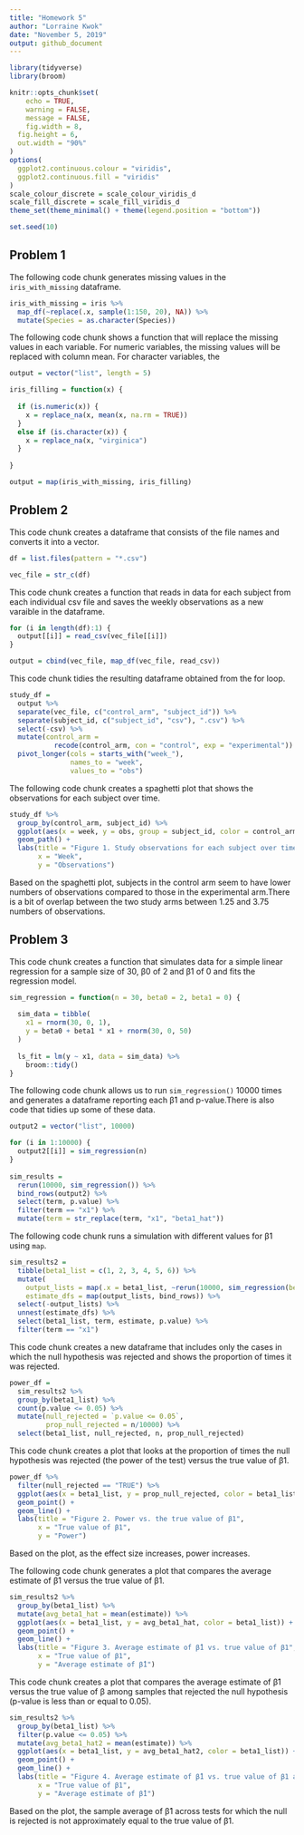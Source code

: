```yaml
---
title: "Homework 5"
author: "Lorraine Kwok"
date: "November 5, 2019"
output: github_document
---
```


```r
library(tidyverse)
library(broom)

knitr::opts_chunk$set(
	echo = TRUE,
	warning = FALSE,
	message = FALSE,
	fig.width = 8, 
  fig.height = 6,
  out.width = "90%"
)
options(
  ggplot2.continuous.colour = "viridis",
  ggplot2.continuous.fill = "viridis"
)
scale_colour_discrete = scale_colour_viridis_d
scale_fill_discrete = scale_fill_viridis_d
theme_set(theme_minimal() + theme(legend.position = "bottom"))

set.seed(10)
```

## Problem 1

The following code chunk generates missing values in the `iris_with_missing` dataframe.

```r
iris_with_missing = iris %>% 
  map_df(~replace(.x, sample(1:150, 20), NA)) %>%
  mutate(Species = as.character(Species))
```

The following code chunk shows a function that will replace the missing values in each variable. For numeric variables, the missing values will be replaced with column mean. For character variables, the  

```r
output = vector("list", length = 5)

iris_filling = function(x) {
  
  if (is.numeric(x)) {
    x = replace_na(x, mean(x, na.rm = TRUE))
  }
  else if (is.character(x)) {
    x = replace_na(x, "virginica")
  }
  
}

output = map(iris_with_missing, iris_filling)
```

## Problem 2

This code chunk creates a dataframe that consists of the file names and converts it into a vector.

```r
df = list.files(pattern = "*.csv")

vec_file = str_c(df)
```

This code chunk creates a function that reads in data for each subject from each individual csv file and saves the weekly observations as a new varaible in the dataframe. 

```r

for (i in length(df):1) {
  output[[i]] = read_csv(vec_file[[i]])
}

output = cbind(vec_file, map_df(vec_file, read_csv))
```

This code chunk tidies the resulting dataframe obtained from the for loop. 

```r
study_df = 
  output %>%
  separate(vec_file, c("control_arm", "subject_id")) %>%
  separate(subject_id, c("subject_id", "csv"), ".csv") %>%
  select(-csv) %>%
  mutate(control_arm =
           recode(control_arm, con = "control", exp = "experimental")) %>%
  pivot_longer(cols = starts_with("week_"),
               names_to = "week",
               values_to = "obs")
```

The following code chunk creates a spaghetti plot that shows the observations for each subject over time. 

```r
study_df %>%
  group_by(control_arm, subject_id) %>%
  ggplot(aes(x = week, y = obs, group = subject_id, color = control_arm)) +
  geom_path() + 
  labs(title = "Figure 1. Study observations for each subject over time",
       x = "Week",
       y = "Observations")
```

Based on the spaghetti plot, subjects in the control arm seem to have lower numbers of observations compared to those in the experimental arm.There is a bit of overlap between the two study arms between 1.25 and 3.75 numbers of observations. 

## Problem 3

This code chunk creates a function that simulates data for a simple linear regression for a sample size of 30, β0 of 2 and β1 of 0 and fits the regression model.

```r
sim_regression = function(n = 30, beta0 = 2, beta1 = 0) {
  
  sim_data = tibble(
    x1 = rnorm(30, 0, 1),
    y = beta0 + beta1 * x1 + rnorm(30, 0, 50)
  )
  
  ls_fit = lm(y ~ x1, data = sim_data) %>%
    broom::tidy()
}
```

The following code chunk allows us to run `sim_regression()` 10000 times and generates a dataframe reporting each β̂1 and p-value.There is also code that tidies up some of these data. 

```r
output2 = vector("list", 10000)

for (i in 1:10000) {
  output2[[i]] = sim_regression(n)
}
  
sim_results =
  rerun(10000, sim_regression()) %>%
  bind_rows(output2) %>%
  select(term, p.value) %>%
  filter(term == "x1") %>%
  mutate(term = str_replace(term, "x1", "beta1_hat"))
```

The following code chunk runs a simulation with different values for β1 using `map`.

```r
sim_results2 = 
  tibble(beta1_list = c(1, 2, 3, 4, 5, 6)) %>% 
  mutate(
    output_lists = map(.x = beta1_list, ~rerun(10000, sim_regression(beta1 = .x))),
    estimate_dfs = map(output_lists, bind_rows)) %>% 
  select(-output_lists) %>% 
  unnest(estimate_dfs) %>%
  select(beta1_list, term, estimate, p.value) %>%
  filter(term == "x1") 
```

This code chunk creates a new dataframe that includes only the cases in which the null hypothesis was rejected and shows the proportion of times it was rejected.

```r
power_df = 
  sim_results2 %>% 
  group_by(beta1_list) %>%
  count(p.value <= 0.05) %>%
  mutate(null_rejected = `p.value <= 0.05`,
         prop_null_rejected = n/10000) %>%
  select(beta1_list, null_rejected, n, prop_null_rejected)
```

This code chunk creates a plot that looks at the proportion of times the null hypothesis was rejected (the power of the test) versus the true value of β1.

```r
power_df %>%
  filter(null_rejected == "TRUE") %>%
  ggplot(aes(x = beta1_list, y = prop_null_rejected, color = beta1_list)) +
  geom_point() +
  geom_line() +
  labs(title = "Figure 2. Power vs. the true value of β1",
       x = "True value of β1",
       y = "Power") 
```

Based on the plot, as the effect size increases, power increases.  

The following code chunk generates a plot that compares the average estimate of β̂1 versus the true value of β1.

```r
sim_results2 %>%
  group_by(beta1_list) %>%
  mutate(avg_beta1_hat = mean(estimate)) %>%
  ggplot(aes(x = beta1_list, y = avg_beta1_hat, color = beta1_list)) +
  geom_point() +
  geom_line() + 
  labs(title = "Figure 3. Average estimate of β̂1 vs. true value of β1",
       x = "True value of β1",
       y = "Average estimate of β̂1") 
```

This code chunk creates a plot that compares the average estimate of β̂1 versus the true value of β among samples that rejected the null hypothesis (p-value is less than or equal to 0.05).

```r
sim_results2 %>%
  group_by(beta1_list) %>%
  filter(p.value <= 0.05) %>%
  mutate(avg_beta1_hat2 = mean(estimate)) %>%
  ggplot(aes(x = beta1_list, y = avg_beta1_hat2, color = beta1_list)) +
  geom_point() +
  geom_line() +
  labs(title = "Figure 4. Average estimate of β̂1 vs. true value of β1 among samples with null rejected ",
       x = "True value of β1",
       y = "Average estimate of β̂1")
```

Based on the plot, the sample average of β̂1 across tests for which the null is rejected is not approximately equal to the true value of β1. 
